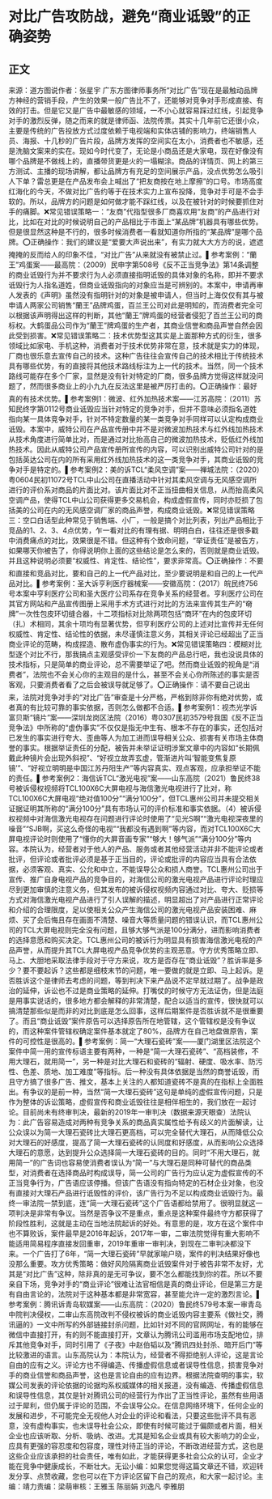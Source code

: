 # 对比广告攻防战，避免“商业诋毁”的正确姿势
## 正文
来源：道方图说作者：张星宇 广东方图律师事务所“对比广告”现在是最触动品牌方神经的营销手段，产生的效果一般广告比不了，还能够对竞争对手形成直接、有效的打击。但是它又是广告中最敏感的领域，一不小心就容易踩过红线，引起竞争对手的激烈反弹，随之而来的就是律师函、法院传票。其实十几年前它还很小众，主要是传统的广告投放方式过度依赖于电视端和实体店铺的影响力，终端销售人员、海报、十几秒的广告片段，品牌方发挥的空间实在太小，消费者也不敏感，还是洗脑文案来的实在。现如今时代变了，无论是小商品还是大家电，现在好像没有哪个品牌是不做线上的，直播带货更是火的一塌糊涂。商品的详情页、网上的第三方测试、主播的现场讲解，都让品牌方有充足的空间展示产品，没点优势怎么吸引人下单？雷总更是在产品发布会上喊出了“把友商按在地上摩擦”的口号。市场高度红海化的今天，不做对比广告约等于在技术实力上宣布投降，竞争对手可是不会手软的。所以，品牌方的问题是如何做才能不踩红线，以及在被针对的时候要抓住对手的痛脚。❌常见错误策略一：“友商”代指型很多厂商喜欢用“友商”的产品进行对比，比如在对比的时候说明自己的产品相比于市面上“某品牌”机器具有哪些优势。但是很显然这种是不行的，很多时候消费者一看就知道你所指的“某品牌”是哪个品牌。⭕正确操作：我们的建议是“爱要大声说出来”，有实力就大大方方的说，遮遮掩掩的反而给人的印象不佳，“对比广告”从来就没有被禁止过。▌参考案例：“蘭王”鸡蛋案——最高院：（2009）民申字第508号《反不正当竞争法》第14条调整的商业诋毁行为并不要求行为人必须直接指明诋毁的具体对象的名称，即并不要求诋毁行为人指名道姓，但商业诋毁指向的对象应当是可辨别的。本案中，申请再审人发表的《声明》虽然没有指明针对的对象是被申请人，但当时上海仅仅有其与被申请人两家公司销售“蘭王”品牌鸡蛋，百兰王公司对此是明知的，而消费者完全可以根据该声明得出这样的判断，其他“蘭王”牌鸡蛋的经营者侵犯了百兰王公司的商标权。大鹤蛋品公司作为“蘭王”牌鸡蛋的生产者，其商业信誉和商品声誉自然会因此受到损害。❌常见错误策略二：技术优势型这其实是上面那种方式的衍生，很多领域比如家电、手机这种，消费者对于技术优势非常在意，技术就是实力的体现，厂商也很乐意去宣传自己的技术。这种广告往往会宣传自己的技术相比于传统技术具有哪些优势，有的直接将其他技术路线标注为上一代的技术。当然，同一个技术路线可能存在多个厂家，显然是没有针对特定的厂商，很多品牌方觉得这样就没问题了，然而很多商业上的小九九在反法这里是被严厉打击的。⭕正确操作：最好真的有技术优势。▌参考案例1：微波、红外加热技术案——江苏高院：（2011）苏知民终字第0112号商业诋毁应当针对特定的竞争对手，但并不意味必须指名道姓指向某一具体竞争对手，针对不特定数量的某一类竞争对手同样可以认定构成商业诋毁。本案中，威特公司在产品宣传册中并不是对微波加热技术与红外线加热技术从技术角度进行简单比对，而是通过对比抬高自己的微波加热技术，贬低红外线加热技术。因此从威特公司产品宣传册所宣传的内容，可以识别出威特公司针对的是包括英达公司在内的所有采用红外线加热技术的这一类竞争对手，其商业诋毁的竞争对手是特定的。▌参考案例2：美的诉TCL“柔风空调”案——禅城法院：（2020）粤0604民初11072号TCL中山公司在直播活动中针对其柔风空调与无风感空调所进行的评价系对商品的片面比对。该片面比对不正当扭曲相关信息，从而抬高柔风空调产品，使得TCL中山公司获得更多交易机会，构成虚假宣传，同时亦贬损了包括美的公司在内的无风感空调厂家的商品声誉，构成商业诋毁。❌常见错误策略三：空口白话型此种常见于销售端、小厂，一般是搞个对比列表，列出产品相比于竞品的1、2、3、4点优势，乍一看对比的有理有据、明明白白，往往还是很多戳中消费痛点的对比，效果很是不错。但这种有个致命问题，“举证责任”是被告方，如果哪天你被告了，你得说明你上面的这些结论是怎么来的，否则就是商业诋毁。并且这种说明必须要“权威性、肯定性、结论性”，要求非常高。⭕正确操作：不要和直接和竞品对比，要和自己的上一代产品对比，至少要说明是和自己的上一代产品对比。▌参考案例：圣大诉亨利医疗器械案——安徽高院：（2017）皖民终756号本案中亨利医疗公司和圣大医疗公司系存在竞争关系的经营者。亨利医疗公司在其官方网站和产品宣传图册上采用手术方式进行对比的方法来宣传其生产的“奛牌”一次性包皮环切缝合器，十二项指标对比除两项包括“商环”在内的包皮环切（扎）术相同，其余十项均有显著优势，但亨利医疗公司的上述对比宣传并无任何权威性、肯定性、结论性的依据，未尽谨慎注意义务，其相关评论已经超出了正当商业评论的范畴，构成捏造、散布虚伪事实的行为。❌常见错误策略四：模糊对比型逐个对比不行，那我搞点主观感受评价一下友商的产品总行吧，我也没说具体的技术指标，只是简单的商业评论，总不需要举证了吧。然而商业诋毁的视角是“消费者”，法院也不会关心你的主观目的是什么，甚至不会关心你所陈述的事实是否客观，只要消费者看了之后会被误导就足够了。⭕正确操作：请不要自己说出来，法院对竞争对手的“对比广告”审查是十分严格，严格到除非你有绝对优势，或者真的有比较可靠的事实依据，否则怎么做都不合适。▌参考案例1：视杰光学诉富贝斯“镜片”案——深圳龙岗区法院（2016）粤0307民初3579号我国《反不正当竞争法》中所称的“虚伪事实”不仅仅是指无中生有、根本不存在的事实，还包括对已发生的事实进行夸大、歪曲等人为加工进而误导相关公众、损害有关市场主体商誉的事实。根据举证责任的分配，被告并未举证证明涉案文章中的内容如“长期佩戴此种镜片会出现外斜视”、“好视立故弄玄虚，管渐进片叫‘智能变焦复原镜’”、“好视立明明是中国江苏丹阳生产”等内容真实、观点客观，应承担举证不能的责任。▌参考案例2：海信诉TCL“激光电视”案——山东高院（2021）鲁民终38号被诉侵权视频将TCL100X6C大屏电视与海信激光电视进行了比对，称TCL100X6C大屏电视“绝对值100分”“满分100分”，但TCL惠州公司并未提交相关证据证明其所称的“满分100分”具有市场认可的评价标准和事实依据。（4）被诉侵权视频中对海信激光电视存在问题进行评论时使用了“见光S啊”“激光电视深夜里的噪音”“SJB啊，买这么奇怪的电视”“我都没有遇到啊”等内容，而对TCL100X6C大屏电视评论时则使用了“懂你的大屏音画专家”“够大！够气派”“满分100分”等内容。本院认为，经营者对于他人的产品、服务或者其他经营活动并非不能评论或者批评，但评论或者批评必须是基于正当目的，评论或批评的内容应当具有合法依据，必须客观、真实、公允和中立，不能误导公众和损人商誉。TCL惠州公司出于宣传、推广自身电视产品的竞争目的，对海信公司的激光电视产品进行评论时理应尽到更加审慎的注意义务，但其发布的被诉侵权视频内容通过对比、夸大、贬损等方式对海信激光电视产品进行了引人误解的描述，明显超出了对产品进行正常评论和介绍的合理限度，足以使相关公众产生海信公司的激光电视产品安装困难、麻烦、买了会后悔且存在画面不清楚、噪音大等质量问题的错误认识，而TCL惠州公司的TCL大屏电视则完全没有问题，且够大够气派是100分满分，进而影响消费者的选择意愿和购买决定。TCL惠州公司的被诉行为明显具有损害海信激光电视的产品声誉，从而提升其TCL大屏电视产品竞争优势的主观恶意。守方优秀策略立即、马上、大胆地采取法律手段对于守方来说，攻方是否存在“商业诋毁”？胜诉率是多少？要不要起诉？这些都是细枝末节的问题，唯一要做的就是立即、马上起诉。是否胜诉这个是律师去考虑的问题，等到判决下来产品说不定早就过期了。战争是政治的延伸，诉讼也不过是商业策略的延伸。打嘴仗的时候守方无法证伪，但是法庭是用事实说话的，很多地方都会解释的非常清楚，配合以适当的宣传，很快就可以搞清楚那些似是而非的对比到底是怎么回事，这样后期案件是否胜诉就不是很重要了。而且“商业诋毁”案件原告可以选择原告所在地管辖，这个管辖权是没有争议的，而这种案件管辖权确定案件基本就定了80%，品牌方在自己地盘做原告，案件的可控性是很高的。▌参考案例：简一“大理石瓷砖”案——厦门湖里区法院这个案件中简一用的宣传标语主要有两种，一种是“简一大理石瓷砖”、“高档装修，不用大理石，就用简一”，另一种是对比大理石和瓷砖的“辐射、硬度、吸水率、防污性、色差、质地、加工难度”等指标。后一种没有具体依据是当然的商誉诋毁，而且守方搞了很多广告、推文，基本上关注的人都知道瓷砖不是真的在指标上全面胜出。有争议的是前一种，当然“简一大理石瓷砖”这句是单纯的虚假宣传问题，只是作为整体的诉讼策略，虚假宣传和商业诋毁往往是相伴相生的，我们放在一起讨论。目前尚未有终审判决，最新的2019年一审判决（数据来源天眼查）法院认为：此广告容易造成对两种有竞争关系的商品真实属性给予有歧义的片面解读，让公众误以为简一大理石瓷砖比大理石更高档，可以完全替代大理石，从而降低公众对大理石的好感度，提高了简一大理石瓷砖的认同度和好感度，从而影响公众选择大理石的意愿，达到提升公众选择简一大理石瓷砖的目的。同时“不用大理石，就用简一”的广告词也容易使消费者误认为“简一”与大理石是同种可替代的商品类型，对消费者在选择商品时构成误导，简一公司的广告行为应认定为虚假宣传的不正当竞争行为，广告语应该停播。但该广告语没有指向特定的石材企业对象，也没有直接对大理石产品进行诋毁性的评价，该广告行为不足以构成商业诋毁行为。最终一审法院一禁到底，连“简一大理石瓷砖”这个广告语都给禁用了。很明显就这一项判决是非常有争议。当然是否争议不是重点，重点是这种案件最终守方都获得了阶段性胜利，这就是主动在当地法院起诉的好处。有意思的是，攻方在这个案件中也不算败诉，案件最早是2016年起诉，2017年一审，二审法院觉得有重大影响不能适用简易程序直接发回重审，2019年重审一审判决，到现在二审判决都没下来。一个广告打了6年，“简一大理石瓷砖”早就家喻户晓，案件的判决结果好像也没那么重要。攻方优秀策略：做好风险隔离商业诋毁案件对于被告非常不友好，尤其是“对比广告”这种，除非真的是无可争议，要不怎么都能找到你的茬。所以不要亲自下场，竞争对手的“商业评论”很难让法官相信是真的商业评论，但是第三方是有自由言论的，法院对于这种基本都是非常宽容，甚至能允许一定的激烈言论。▌参考案例：腾讯诉青岛软媒案——山东高院：（2020）鲁民终579号本案一审青岛中院判决侵权，二审山东高院改判不侵权被诉的商业诋毁内容主要系《做社交，腾讯逼的》一文中所写的外部链接封杀问题，比如针对不同的官网网址，有的能够在微信中直接打开，有的则不能直接打开，文章认为腾讯公司滥用市场支配地位，排斥其他竞争对手，同时引用了《子夜》中赵伯韬以及“腾讯四处封杀、暗开后门”等比较激进的语言。山东高院认为：本院认为，经营者不得拒绝别人评论，这是言论自由的应有之义。评论方也不得编造、传播虚假信息或者误导性信息，损害竞争对手的商业信誉和商品声誉，这也是言论自由的应有边界。根据法院查明的事实，软媒公司发表的评论依据的论据均系权威媒体的相关报道，没有编造、传播虚假信息和误导性信息，其仅是针对腾讯公司的经营行为作出了正当性评论，虽然有些用语过于犀利，但仍属于评论的范围，不会误导公众。在信息网络环境下，任何企业的发展和进步，不可能完全无视他人对企业的评论和看法，只要这些批评不具有恶意，没有虚构事实，也未误导社会公众，即使有时候可能过于偏颇或者片面，相关企业也应该听取、分析、吸纳、改进。尤其是知名企业或具有较大影响力的企业，应具有更强的容忍度和包容度，理性对待正当的评论，不断改进经营方式，这也是这些企业应该承担的社会责任，唯有如此，才能获得更多社会公众的认可，企业才能在竞争中健康成长，不断壮大。无讼小编：如果您觉得这篇文章还不错，欢迎转发分享、点赞收藏，您也可以在下方评论区留下自己的观点，和大家一起讨论。主编：靖力责编：梁萌审核：王雅玉 陈丽娟 刘逸凡 李雅朋
